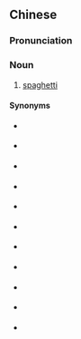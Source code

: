 {{also|义大利粉}}
==Chinese==
{{zh-forms|s=义大利粉|type=31}}

===Pronunciation===
{{zh-pron
|m=yìdàlìfěn
|cat=n
}}

===Noun===
{{zh-noun}}

# {{lb|zh|Taiwan}} [[spaghetti]]

====Synonyms====
* {{qualifier|mainland China}} {{zh-l|意大利粉}}
* {{qualifier|mainland China}} {{zh-l|意大利麵}}
* {{qualifier|Taiwan}} {{zh-l|義大利麵}}
* {{qualifier|mainland China}} {{zh-l|意大利麵條}}
* {{qualifier|Taiwan}} {{zh-l|義大利麵條}}
* {{qualifier|mainland China}} {{zh-l|意大利式長麵條}}
* {{qualifier|Taiwan}} {{zh-l|義大利式長麵條}}
* {{qualifier|mainland China, abbreviation}} {{zh-l|意粉}}
* {{qualifier|Taiwan, abbreviation}} {{zh-l|義粉}}
* {{qualifier|mainland China, abbreviation}} {{zh-l|意麵}}
* {{qualifier|Taiwan, abbreviation}} {{zh-l|義麵}}

{{zh-cat|Foods|Pasta}}